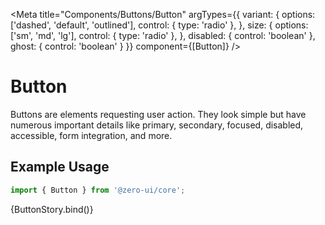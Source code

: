 
<Meta
  title="Components/Buttons/Button"
  argTypes={{
    variant: {
      options: ['dashed', 'default', 'outlined'],
      control: { type: 'radio' },
    },
    size: {
      options: ['sm', 'md', 'lg'],
      control: { type: 'radio' },
    },
    disabled: { control: 'boolean' },
    ghost: { control: 'boolean' }
  }}
  component={[Button]}
/>


# Button

Buttons are elements requesting user action. They look simple but have numerous important details like primary, secondary, focused, disabled, accessible, form integration, and more.

## Example Usage

```jsx
import { Button } from '@zero-ui/core';
```

<Canvas columns={2} withSource="close">
  <Story
    args={{
      colorScheme: 'default',
      variant: 'default',
      size: 'sm',
    }}
    name="Button"
  >
    {ButtonStory.bind()}
  </Story>
</Canvas>

<ArgsTable of={Button} />
